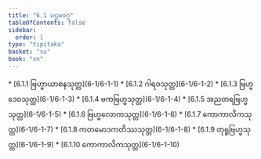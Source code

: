 ```yaml
---
title: "6.1 ပဌမဝဂ္ဂ"
tableOfContents: false
sidebar:
  order: 1
type: "tipitaka"
basket: "su"
book: "sn"
---
```



<DynamicBreadcrumb />



<TableOfContents book="sn" section="6.1">
* [6.1.1 ဗြဟ္မာယာစနသုတ္တ](6-1/6-1-1)
* [6.1.2 ဂါရဝသုတ္တ](6-1/6-1-2)
* [6.1.3 ဗြဟ္မဒေဝသုတ္တ](6-1/6-1-3)
* [6.1.4 ဗကဗြဟ္မသုတ္တ](6-1/6-1-4)
* [6.1.5 အညတရဗြဟ္မသုတ္တ](6-1/6-1-5)
* [6.1.6 ဗြဟ္မလောကသုတ္တ](6-1/6-1-6)
* [6.1.7 ကောကာလိကသုတ္တ](6-1/6-1-7)
* [6.1.8 ကတမောဒကတိဿသုတ္တ](6-1/6-1-8)
* [6.1.9 တုရူဗြဟ္မသုတ္တ](6-1/6-1-9)
* [6.1.10 ကောကာလိကသုတ္တ](6-1/6-1-10)
</TableOfContents>